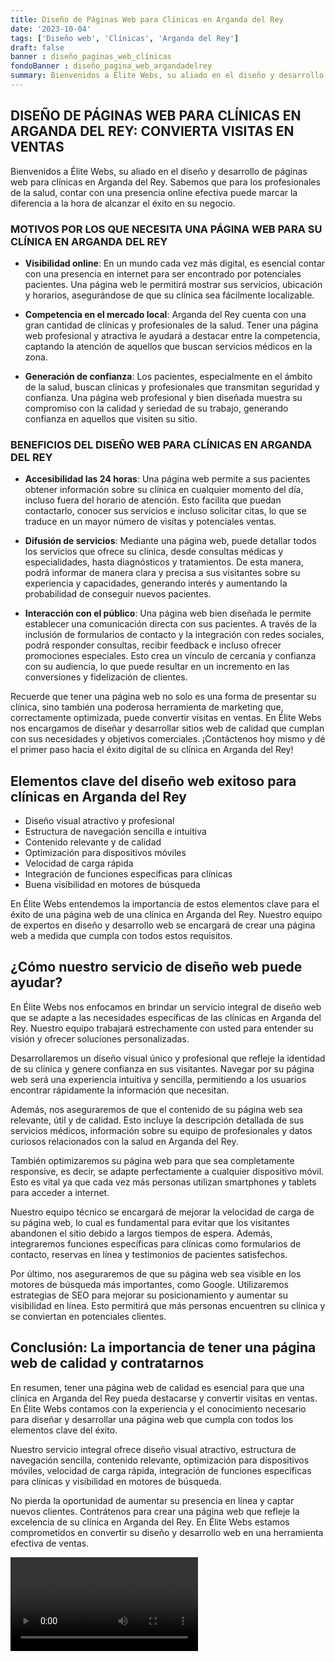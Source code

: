 ```yaml
---
title: Diseño de Páginas Web para Clínicas en Arganda del Rey
date: '2023-10-04'
tags: ['Diseño web', 'Clínicas', 'Arganda del Rey']
draft: false
banner : diseño_paginas_web_clínicas
fondoBanner : diseño_pagina_web_argandadelrey
summary: Bienvenidos a Élite Webs, su aliado en el diseño y desarrollo de páginas web para clínicas en Arganda del Rey. Sabemos que para los profesionales de la salud, contar con una presencia online efectiva puede marcar la diferencia a la hora de alcanzar el éxito en su negocio.
---
```


## DISEÑO DE PÁGINAS WEB PARA CLÍNICAS EN ARGANDA DEL REY: CONVIERTA VISITAS EN VENTAS

Bienvenidos a Élite Webs, su aliado en el diseño y desarrollo de páginas web para clínicas en Arganda del Rey. Sabemos que para los profesionales de la salud, contar con una presencia online efectiva puede marcar la diferencia a la hora de alcanzar el éxito en su negocio.

### MOTIVOS POR LOS QUE NECESITA UNA PÁGINA WEB PARA SU CLÍNICA EN ARGANDA DEL REY

- **Visibilidad online**: En un mundo cada vez más digital, es esencial contar con una presencia en internet para ser encontrado por potenciales pacientes. Una página web le permitirá mostrar sus servicios, ubicación y horarios, asegurándose de que su clínica sea fácilmente localizable.

- **Competencia en el mercado local**: Arganda del Rey cuenta con una gran cantidad de clínicas y profesionales de la salud. Tener una página web profesional y atractiva le ayudará a destacar entre la competencia, captando la atención de aquellos que buscan servicios médicos en la zona.

- **Generación de confianza**: Los pacientes, especialmente en el ámbito de la salud, buscan clínicas y profesionales que transmitan seguridad y confianza. Una página web profesional y bien diseñada muestra su compromiso con la calidad y seriedad de su trabajo, generando confianza en aquellos que visiten su sitio.

### BENEFICIOS DEL DISEÑO WEB PARA CLÍNICAS EN ARGANDA DEL REY

- **Accesibilidad las 24 horas**: Una página web permite a sus pacientes obtener información sobre su clínica en cualquier momento del día, incluso fuera del horario de atención. Esto facilita que puedan contactarlo, conocer sus servicios e incluso solicitar citas, lo que se traduce en un mayor número de visitas y potenciales ventas.

- **Difusión de servicios**: Mediante una página web, puede detallar todos los servicios que ofrece su clínica, desde consultas médicas y especialidades, hasta diagnósticos y tratamientos. De esta manera, podrá informar de manera clara y precisa a sus visitantes sobre su experiencia y capacidades, generando interés y aumentando la probabilidad de conseguir nuevos pacientes.

- **Interacción con el público**: Una página web bien diseñada le permite establecer una comunicación directa con sus pacientes. A través de la inclusión de formularios de contacto y la integración con redes sociales, podrá responder consultas, recibir feedback e incluso ofrecer promociones especiales. Esto crea un vínculo de cercanía y confianza con su audiencia, lo que puede resultar en un incremento en las conversiones y fidelización de clientes.

Recuerde que tener una página web no solo es una forma de presentar su clínica, sino también una poderosa herramienta de marketing que, correctamente optimizada, puede convertir visitas en ventas. En Élite Webs nos encargamos de diseñar y desarrollar sitios web de calidad que cumplan con sus necesidades y objetivos comerciales. ¡Contáctenos hoy mismo y dé el primer paso hacia el éxito digital de su clínica en Arganda del Rey!

<GifSeo />

<Cta />

## Elementos clave del diseño web exitoso para clínicas en Arganda del Rey

- Diseño visual atractivo y profesional
- Estructura de navegación sencilla e intuitiva
- Contenido relevante y de calidad
- Optimización para dispositivos móviles
- Velocidad de carga rápida
- Integración de funciones específicas para clínicas
- Buena visibilidad en motores de búsqueda

En Élite Webs entendemos la importancia de estos elementos clave para el éxito de una página web de una clínica en Arganda del Rey. Nuestro equipo de expertos en diseño y desarrollo web se encargará de crear una página web a medida que cumpla con todos estos requisitos.

## ¿Cómo nuestro servicio de diseño web puede ayudar?

En Élite Webs nos enfocamos en brindar un servicio integral de diseño web que se adapte a las necesidades específicas de las clínicas en Arganda del Rey. Nuestro equipo trabajará estrechamente con usted para entender su visión y ofrecer soluciones personalizadas.

Desarrollaremos un diseño visual único y profesional que refleje la identidad de su clínica y genere confianza en sus visitantes. Navegar por su página web será una experiencia intuitiva y sencilla, permitiendo a los usuarios encontrar rápidamente la información que necesitan.

Además, nos aseguraremos de que el contenido de su página web sea relevante, útil y de calidad. Esto incluye la descripción detallada de sus servicios médicos, información sobre su equipo de profesionales y datos curiosos relacionados con la salud en Arganda del Rey.

También optimizaremos su página web para que sea completamente responsive, es decir, se adapte perfectamente a cualquier dispositivo móvil. Esto es vital ya que cada vez más personas utilizan smartphones y tablets para acceder a internet.

Nuestro equipo técnico se encargará de mejorar la velocidad de carga de su página web, lo cual es fundamental para evitar que los visitantes abandonen el sitio debido a largos tiempos de espera. Además, integraremos funciones específicas para clínicas como formularios de contacto, reservas en línea y testimonios de pacientes satisfechos.

Por último, nos aseguraremos de que su página web sea visible en los motores de búsqueda más importantes, como Google. Utilizaremos estrategias de SEO para mejorar su posicionamiento y aumentar su visibilidad en línea. Esto permitirá que más personas encuentren su clínica y se conviertan en potenciales clientes.

## Conclusión: La importancia de tener una página web de calidad y contratarnos

En resumen, tener una página web de calidad es esencial para que una clínica en Arganda del Rey pueda destacarse y convertir visitas en ventas. En Élite Webs contamos con la experiencia y el conocimiento necesario para diseñar y desarrollar una página web que cumpla con todos los elementos clave del éxito.

Nuestro servicio integral ofrece diseño visual atractivo, estructura de navegación sencilla, contenido relevante, optimización para dispositivos móviles, velocidad de carga rápida, integración de funciones específicas para clínicas y visibilidad en motores de búsqueda.

No pierda la oportunidad de aumentar su presencia en línea y captar nuevos clientes. Contrátenos para crear una página web que refleje la excelencia de su clínica en Arganda del Rey. En Élite Webs estamos comprometidos en convertir su diseño y desarrollo web en una herramienta efectiva de ventas.

<Video />

<CtaBot job='Clínicas' city='Arganda del Rey'/>

<Gmaps query='Arganda del Rey+españa+maps' />